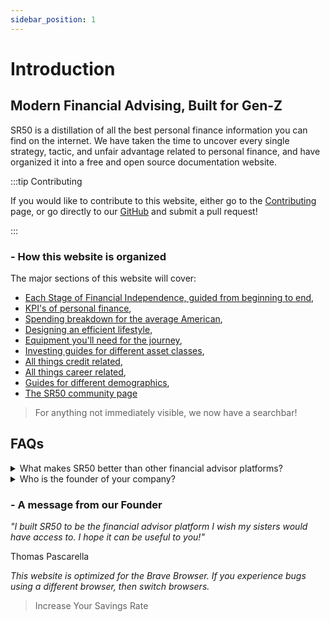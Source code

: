 ```yaml
---
sidebar_position: 1
---
```


# Introduction

## Modern Financial Advising, Built for Gen-Z

SR50 is a distillation of all the best personal finance information you can find on the internet. We have taken the time to uncover every single strategy, tactic, and unfair advantage related to personal finance, and have organized it into a free and open source documentation website.

:::tip Contributing

If you would like to contribute to this website, either go to the [Contributing](community/contributing.md) page, or go directly to our [GitHub](https://github.com/tpascarella/sr50) and submit a pull request!

:::

### - How this website is organized

The major sections of this website will cover:
- [Each Stage of Financial Independence, guided from beginning to end](/fi-stages/index.md),
- [KPI's of personal finance](/kpis/index.md),
- [Spending breakdown for the average American](/spending/index.md),
- [Designing an efficient lifestyle](/lifestyle/index.md),
- [Equipment you'll need for the journey](/equipment/index.md),
- [Investing guides for different asset classes](/investing/index.md),
- [All things credit related](/credit/index.md),
- [All things career related](/careers/index.md),
- [Guides for different demographics](guides/index.md),
- [The SR50 community page](/community/index.md)

>For anything not immediately visible, we now have a searchbar!

## FAQs

<details>
  <summary>What makes SR50 better than other financial advisor platforms?</summary>

A few things:
- Everything we teach is made freely available through this website, and our content is [constantly being updated and refined](https://github.com/tpascarella/sr50/commits/main).
- We focus on improving our users' Savings Rate, as opposed to Net Worth. If you optimize for [Savings Rate](/kpis/savings-rate.md) you can reach the same level of financial independence within 3-5 years, as it would take 35-40 years using a typical financial advisor approach.
- We DO NOT sell insurance or shitty investment products like all other [financial advisors.](problems.md)
- We NEVER sell user data.

</details>

<details>
  <summary>Who is the founder of your company?</summary>

- [This guy.](https://tpascarella.github.io)

</details>

### - A message from our Founder

*"I built SR50 to be the financial advisor platform I wish my sisters would have access to. I hope it can be useful to you!"* 

Thomas Pascarella

*This website is optimized for the Brave Browser. If you experience bugs using a different browser, then switch browsers.*

>Increase Your Savings Rate
